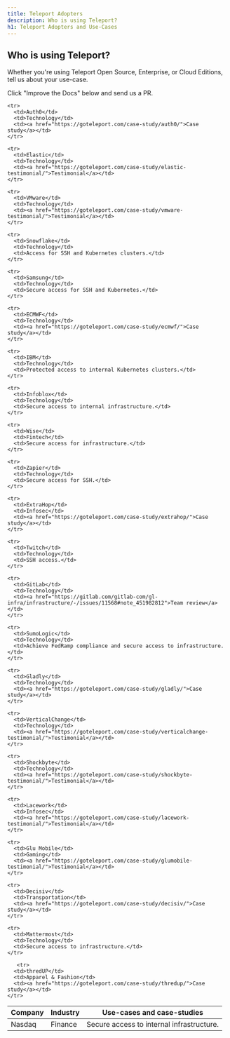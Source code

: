 ```yaml
---
title: Teleport Adopters
description: Who is using Teleport?
h1: Teleport Adopters and Use-Cases
---
```


## Who is using Teleport?

Whether you're using Teleport Open Source, Enterprise, or Cloud Editions, tell us about your use-case.

Click "Improve the Docs" below and send us a PR.

<table>
  <thead>
    <tr>
      <th>Company</th>
      <th>Industry</th>
      <th>Use-cases and case-studies</th>
    </tr>
  </thead>

  <tbody>
    <tr>
      <td>Nasdaq</td>
      <td>Finance</td>
      <td>Secure access to internal infrastructure.</td>
    </tr>

    <tr>
      <td>Auth0</td>
      <td>Technology</td>
      <td><a href="https://goteleport.com/case-study/auth0/">Case study</a></td>
    </tr>

    <tr>
      <td>Elastic</td>
      <td>Technology</td>
      <td><a href="https://goteleport.com/case-study/elastic-testimonial/">Testimonial</a></td>
    </tr>

    <tr>
      <td>VMware</td>
      <td>Technology</td>
      <td><a href="https://goteleport.com/case-study/vmware-testimonial/">Testimonial</a></td>
    </tr>

    <tr>
      <td>Snowflake</td>
      <td>Technology</td>
      <td>Access for SSH and Kubernetes clusters.</td>
    </tr>

    <tr>
      <td>Samsung</td>
      <td>Technology</td>
      <td>Secure access for SSH and Kubernetes.</td>
    </tr>

    <tr>
      <td>ECMWF</td>
      <td>Technology</td>
      <td><a href="https://goteleport.com/case-study/ecmwf/">Case study</a></td>
    </tr>

    <tr>
      <td>IBM</td>
      <td>Technology</td>
      <td>Protected access to internal Kubernetes clusters.</td>
    </tr>

    <tr>
      <td>Infoblox</td>
      <td>Technology</td>
      <td>Secure access to internal infrastructure.</td>
    </tr>

    <tr>
      <td>Wise</td>
      <td>Fintech</td>
      <td>Secure access for infrastructure.</td>
    </tr>

    <tr>
      <td>Zapier</td>
      <td>Technology</td>
      <td>Secure access for SSH.</td>
    </tr>

    <tr>
      <td>ExtraHop</td>
      <td>Infosec</td>
      <td><a href="https://goteleport.com/case-study/extrahop/">Case study</a></td>
    </tr>

    <tr>
      <td>Twitch</td>
      <td>Technology</td>
      <td>SSH access.</td>
    </tr>

    <tr>
      <td>GitLab</td>
      <td>Technology</td>
      <td><a href="https://gitlab.com/gitlab-com/gl-infra/infrastructure/-/issues/11568#note_451982812">Team review</a></td>
    </tr>

    <tr>
      <td>SumoLogic</td>
      <td>Technology</td>
      <td>Achieve FedRamp compliance and secure access to infrastructure.</td>
    </tr>

    <tr>
      <td>Gladly</td>
      <td>Technology</td>
      <td><a href="https://goteleport.com/case-study/gladly/">Case study</a></td>
    </tr>

    <tr>
      <td>VerticalChange</td>
      <td>Technology</td>
      <td><a href="https://goteleport.com/case-study/verticalchange-testimonial/">Testimonial</a></td>
    </tr>

    <tr>
      <td>Shockbyte</td>
      <td>Technology</td>
      <td><a href="https://goteleport.com/case-study/shockbyte-testimonial/">Testimonial</a></td>
    </tr>

    <tr>
      <td>Lacework</td>
      <td>Infosec</td>
      <td><a href="https://goteleport.com/case-study/lacework-testimonial/">Testimonial</a></td>
    </tr>

    <tr>
      <td>Glu Mobile</td>
      <td>Gaming</td>
      <td><a href="https://goteleport.com/case-study/glumobile-testimonial/">Testimonial</a></td>
    </tr>

    <tr>
      <td>Decisiv</td>
      <td>Transportation</td>
      <td><a href="https://goteleport.com/case-study/decisiv/">Case study</a></td>
    </tr>

    <tr>
      <td>Mattermost</td>
      <td>Technology</td>
      <td>Secure access to infrastructure.</td>
    </tr>
    
       <tr>
      <td>thredUP</td>
      <td>Apparel & Fashion</td>
      <td><a href="https://goteleport.com/case-study/thredup/">Case study</a></td>
    </tr>
  </tbody>
</table>
